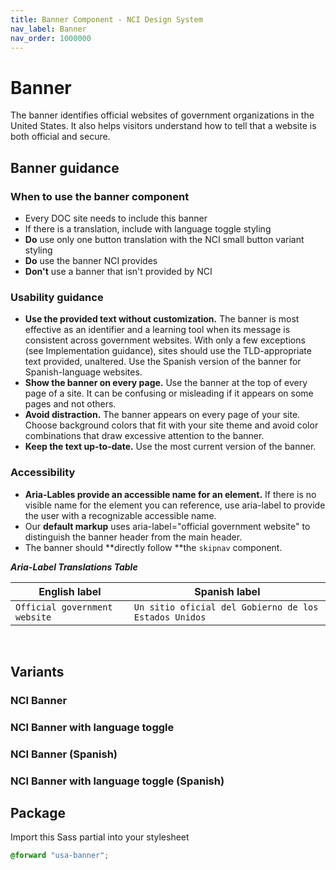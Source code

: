 ```yaml
---
title: Banner Component - NCI Design System
nav_label: Banner
nav_order: 1000000
---
```


# Banner

The banner identifies official websites of government organizations in the United States. It also helps visitors understand how to tell that a website is both official and secure.

## Banner guidance

### When to use the banner component

- Every DOC site needs to include this banner
- If there is a translation, include with language toggle styling
- **Do** use only one button translation with the NCI small button variant styling
- **Do** use the banner NCI provides
- **Don't** use a banner that isn't provided by NCI

### Usability guidance

- **Use the provided text without customization.** The banner is most effective as an identifier and a learning tool when its message is consistent across government websites. With only a few exceptions (see Implementation guidance), sites should use the TLD-appropriate text provided, unaltered. Use the Spanish version of the banner for Spanish-language websites.
- **Show the banner on every page.** Use the banner at the top of every page of a site. It can be confusing or misleading if it appears on some pages and not others.
- **Avoid distraction.** The banner appears on every page of your site. Choose background colors that fit with your site theme and avoid color combinations that draw excessive attention to the banner.
- **Keep the text up-to-date.** Use the most current version of the banner.

### Accessibility

- **Aria-Lables provide an accessible name for an element.** If there is no visible name for the element you can reference, use aria-label to provide the user with a recognizable accessible name.
- Our **default markup** uses aria-label="official government website" to distinguish the banner header from the main header.
- The banner should **directly follow **the `skipnav` component.

**_Aria-Label Translations Table_**

| **English label**             | **Spanish label**                                     |
| ----------------------------- | ----------------------------------------------------- |
| `Official government website` | `Un sitio oficial del Gobierno de los Estados Unidos` |

<br />

## Variants

### NCI Banner

<TwigCode
	templatePath="components/usa-banner/usa-banner.twig"
	json='
	{
		"language": "en"
	}
'
/>

### NCI Banner with language toggle

<TwigCode
	templatePath="components/usa-banner/usa-banner.twig"
	json='
	{
		"language": "en",
		"language_toggle_href": "/"
	}
'
/>

### NCI Banner (Spanish)

<TwigCode
	templatePath="components/usa-banner/usa-banner.twig"
	json='
	{
		"language": "es"
	}
'
/>

### NCI Banner with language toggle (Spanish)

<TwigCode
	templatePath="components/usa-banner/usa-banner.twig"
	json='
	{
		"language": "es",
		"language_toggle_href": "/"
	}
'
/>

## Package

Import this Sass partial into your stylesheet

```scss nopreview
@forward "usa-banner";
```
